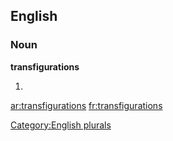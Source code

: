 
==English==

===Noun===
'''transfigurations'''

# {{plural of|[[transfiguration]]}}

[[Category:English plurals]]

[[ar:transfigurations]]
[[fr:transfigurations]]